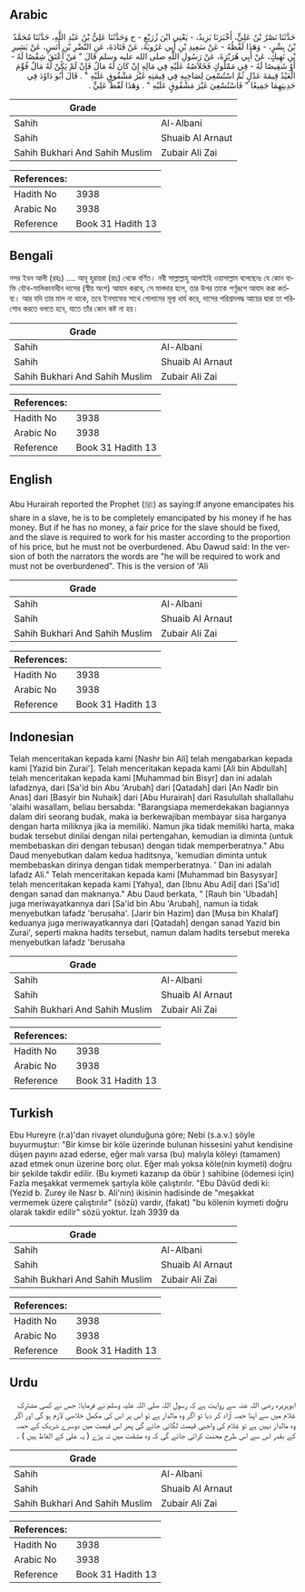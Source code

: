 ## Arabic


<div dir="rtl" lang="ar" style={{fontSize:'larger',backgroundColor:'#f8f9fa',padding:20}}>
حَدَّثَنَا نَصْرُ بْنُ عَلِيٍّ، أَخْبَرَنَا يَزِيدُ، - يَعْنِي ابْنَ زُرَيْعٍ - ح وَحَدَّثَنَا عَلِيُّ بْنُ عَبْدِ اللَّهِ، حَدَّثَنَا مُحَمَّدُ بْنُ بِشْرٍ، - وَهَذَا لَفْظُهُ - عَنْ سَعِيدِ بْنِ أَبِي عَرُوبَةَ، عَنْ قَتَادَةَ، عَنِ النَّضْرِ بْنِ أَنَسٍ، عَنْ بَشِيرِ بْنِ نَهِيكٍ، عَنْ أَبِي هُرَيْرَةَ، عَنْ رَسُولِ اللَّهِ صلى الله عليه وسلم قَالَ ‏"‏ مَنْ أَعْتَقَ شِقْصًا لَهُ - أَوْ شَقِيصًا لَهُ - فِي مَمْلُوكٍ فَخَلاَصُهُ عَلَيْهِ فِي مَالِهِ إِنْ كَانَ لَهُ مَالٌ فَإِنْ لَمْ يَكُنْ لَهُ مَالٌ قُوِّمَ الْعَبْدُ قِيمَةَ عَدْلٍ ثُمَّ اسْتُسْعِيَ لِصَاحِبِهِ فِي قِيمَتِهِ غَيْرَ مَشْقُوقٍ عَلَيْهِ ‏"‏ ‏.‏ قَالَ أَبُو دَاوُدَ فِي حَدِيثِهِمَا جَمِيعًا ‏"‏ فَاسْتُسْعِيَ غَيْرَ مَشْقُوقٍ عَلَيْهِ ‏"‏ ‏.‏ وَهَذَا لَفْظُ عَلِيٍّ ‏.‏
</div>
<div style={{backgroundColor:'#f8f9fa',padding:20, marginBottom: 10}}><table> <thead> <tr> <th>Grade</th> <th></th> </tr> </thead> <tbody> <tr><td>Sahih</td><td>Al-Albani</td></tr><tr><td>Sahih</td><td>Shuaib Al Arnaut</td></tr><tr><td>Sahih Bukhari And Sahih Muslim</td><td>Zubair Ali Zai</td></tr></tbody></table><table> <thead> <tr> <th>References:</th> <th></th> </tr> </thead> <tbody><tr><td>Hadith No</td><td>3938</td></tr><tr><td>Arabic No</td><td>3938</td></tr><tr><td>Reference</td><td>Book 31 Hadith 13</td></tr></tbody></table></div>

## Bengali


<div dir="ltr" lang="bn" style={{fontSize:'larger',backgroundColor:'#f8f9fa',padding:20}}>
নসর ইবন আলী (রহঃ) .... আবূ হুরায়রা (রাঃ) থেকে বর্ণিত। নবী সাল্লাল্লাহু আলাইহি ওয়াসাল্লাম বলেছেনঃ যে কোন ব্যক্তি যৌথ-মালিকানাধীন দাসের (স্বীয় অংশ) আযাদ করবে, সে মালদার হলে, তার উপর তাকে পর্ণূরূপে আযাদ করা কর্তব্য। আর যদি তার মাল না থাকে, তবে ইনসাফের সাথে গোলামের মূল্য ধার্য করে, দাসের পরিশ্রমলদ্ধ আয়ের দ্বারা তা পরিশোধ করতে বলতে হবে, যাতে তাঁর কোন কষ্ট না হয়।
</div>
<div style={{backgroundColor:'#f8f9fa',padding:20, marginBottom: 10}}><table> <thead> <tr> <th>Grade</th> <th></th> </tr> </thead> <tbody> <tr><td>Sahih</td><td>Al-Albani</td></tr><tr><td>Sahih</td><td>Shuaib Al Arnaut</td></tr><tr><td>Sahih Bukhari And Sahih Muslim</td><td>Zubair Ali Zai</td></tr></tbody></table><table> <thead> <tr> <th>References:</th> <th></th> </tr> </thead> <tbody><tr><td>Hadith No</td><td>3938</td></tr><tr><td>Arabic No</td><td>3938</td></tr><tr><td>Reference</td><td>Book 31 Hadith 13</td></tr></tbody></table></div>

## English


<div dir="ltr" lang="en" style={{fontSize:'larger',backgroundColor:'#f8f9fa',padding:20}}>
Abu Hurairah reported the Prophet (ﷺ) as saying:If anyone emancipates his share in a slave, he is to be completely emancipated by his money if he has money. But if he has no money, a fair price for the slave should be fixed, and the slave is required to work for his master according to the proportion of his price, but he must not be overburdened. Abu Dawud said: In the version of both the narrators the words are "he will be required to work and must not be overburdened". This is the version of 'Ali
</div>
<div style={{backgroundColor:'#f8f9fa',padding:20, marginBottom: 10}}><table> <thead> <tr> <th>Grade</th> <th></th> </tr> </thead> <tbody> <tr><td>Sahih</td><td>Al-Albani</td></tr><tr><td>Sahih</td><td>Shuaib Al Arnaut</td></tr><tr><td>Sahih Bukhari And Sahih Muslim</td><td>Zubair Ali Zai</td></tr></tbody></table><table> <thead> <tr> <th>References:</th> <th></th> </tr> </thead> <tbody><tr><td>Hadith No</td><td>3938</td></tr><tr><td>Arabic No</td><td>3938</td></tr><tr><td>Reference</td><td>Book 31 Hadith 13</td></tr></tbody></table></div>

## Indonesian


<div dir="ltr" lang="id" style={{fontSize:'larger',backgroundColor:'#f8f9fa',padding:20}}>
Telah menceritakan kepada kami [Nashr bin Ali] telah mengabarkan kepada kami [Yazid bin Zurai']. Telah menceritakan kepada kami [Ali bin Abdullah] telah menceritakan kepada kami [Muhammad bin Bisyr] dan ini adalah lafadznya, dari [Sa'id bin Abu 'Arubah] dari [Qatadah] dari [An Nadlr bin Anas] dari [Basyir bin Nuhaik] dari [Abu Hurairah] dari Rasulullah shallallahu 'alaihi wasallam, beliau bersabda: "Barangsiapa memerdekakan bagiannya dalam diri seorang budak, maka ia berkewajiban membayar sisa harganya dengan harta miliknya jika ia memiliki. Namun jika tidak memiliki harta, maka budak tersebut dinilai dengan nilai pertengahan, kemudian ia diminta (untuk membebaskan diri dengan tebusan) dengan tidak memperberatnya." Abu Daud menyebutkan dalam kedua haditsnya, 'kemudian diminta untuk membebaskan dirinya dengan tidak memperberatnya. ' Dan ini adalah lafadz Ali." Telah menceritakan kepada kami [Muhammad bin Basysyar] telah menceritakan kepada kami [Yahya], dan [Ibnu Abu Adi] dari [Sa'id] dengan sanad dan maknanya." Abu Daud berkata, " [Rauh bin 'Ubadah] juga meriwayatkannya dari [Sa'id bin Abu 'Arubah], namun ia tidak menyebutkan lafadz 'berusaha'. [Jarir bin Hazim] dan [Musa bin Khalaf] keduanya juga meriwayatkannya dari [Qatadah] dengan sanad Yazid bin Zurai', seperti makna hadits tersebut, namun dalam hadits tersebut mereka menyebutkan lafadz 'berusaha
</div>
<div style={{backgroundColor:'#f8f9fa',padding:20, marginBottom: 10}}><table> <thead> <tr> <th>Grade</th> <th></th> </tr> </thead> <tbody> <tr><td>Sahih</td><td>Al-Albani</td></tr><tr><td>Sahih</td><td>Shuaib Al Arnaut</td></tr><tr><td>Sahih Bukhari And Sahih Muslim</td><td>Zubair Ali Zai</td></tr></tbody></table><table> <thead> <tr> <th>References:</th> <th></th> </tr> </thead> <tbody><tr><td>Hadith No</td><td>3938</td></tr><tr><td>Arabic No</td><td>3938</td></tr><tr><td>Reference</td><td>Book 31 Hadith 13</td></tr></tbody></table></div>

## Turkish


<div dir="ltr" lang="tr" style={{fontSize:'larger',backgroundColor:'#f8f9fa',padding:20}}>
Ebu Hureyre (r.a)'dan rivayet olunduğuna göre; Nebi (s.a.v.) şöyle buyurmuştur: "Bir kimse bir köle üzerinde bulunan hissesini yahut kendisine düşen payını azad ederse, eğer malı varsa (bu) malıyla köleyi (tamamen) azad etmek onun üzerine borç olur. Eğer malı yoksa köle(nin kıymeti) doğru bir şekilde takdir edilir. (Bu kıymeti kazanıp da öbür ) sahibine (ödemesi için) Fazla meşakkat vermemek şartıyla köle çalıştırılır. "Ebu Dâvûd dedi ki: (Yezid b. Zurey ile Nasr b. Ali'nin) ikisinin hadisinde de "meşakkat vermemek üzere çalıştırılır" (sözü) vardır, (fakat) "bu kölenin kıymeti doğru olarak takdir edilir" sözü yoktur. İzah 3939 da
</div>
<div style={{backgroundColor:'#f8f9fa',padding:20, marginBottom: 10}}><table> <thead> <tr> <th>Grade</th> <th></th> </tr> </thead> <tbody> <tr><td>Sahih</td><td>Al-Albani</td></tr><tr><td>Sahih</td><td>Shuaib Al Arnaut</td></tr><tr><td>Sahih Bukhari And Sahih Muslim</td><td>Zubair Ali Zai</td></tr></tbody></table><table> <thead> <tr> <th>References:</th> <th></th> </tr> </thead> <tbody><tr><td>Hadith No</td><td>3938</td></tr><tr><td>Arabic No</td><td>3938</td></tr><tr><td>Reference</td><td>Book 31 Hadith 13</td></tr></tbody></table></div>

## Urdu


<div dir="rtl" lang="ur" style={{fontSize:'larger',backgroundColor:'#f8f9fa',padding:20}}>
ابوہریرہ رضی اللہ عنہ سے روایت ہے کہ رسول اللہ صلی اللہ علیہ وسلم نے فرمایا: جس نے کسی مشترک غلام میں سے اپنا حصہ آزاد کر دیا تو اگر وہ مالدار ہے تو اس پر اس کی مکمل خلاصی لازم ہو گی اور اگر وہ مالدار نہیں ہے تو غلام کی واجبی قیمت لگائی جائے گی پھر اس قیمت میں دوسرے شریک کے حصہ کے بقدر اس سے اس طرح محنت کرائی جائے گی کہ وہ مشقت میں نہ پڑے ( یہ علی کے الفاظ ہیں ) ۔
</div>
<div style={{backgroundColor:'#f8f9fa',padding:20, marginBottom: 10}}><table> <thead> <tr> <th>Grade</th> <th></th> </tr> </thead> <tbody> <tr><td>Sahih</td><td>Al-Albani</td></tr><tr><td>Sahih</td><td>Shuaib Al Arnaut</td></tr><tr><td>Sahih Bukhari And Sahih Muslim</td><td>Zubair Ali Zai</td></tr></tbody></table><table> <thead> <tr> <th>References:</th> <th></th> </tr> </thead> <tbody><tr><td>Hadith No</td><td>3938</td></tr><tr><td>Arabic No</td><td>3938</td></tr><tr><td>Reference</td><td>Book 31 Hadith 13</td></tr></tbody></table></div>
